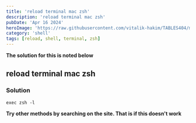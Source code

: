 ```yaml
---
title: 'reload terminal mac zsh'
description: 'reload terminal mac zsh'
pubDate: 'Apr 16 2024'
heroImage: 'https://raw.githubusercontent.com/vitalik-hakim/TABLES404/main/error_b/SHELL.jpg'
category: 'shell'
tags: [reload, shell, terminal, zsh]
---
```


**The solution for this is noted below**

## reload terminal mac zsh

### Solution

```shell
exec zsh -l
```

**Try other methods by searching on the site. That is if this doesn't work**
